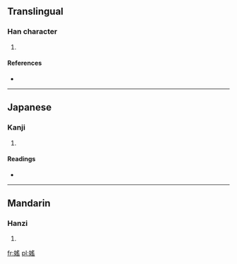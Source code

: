 ==Translingual==

===Han character===
{{Han char|rn=38|rad=女|as=10|sn=13|four=4747<sub>2</sub>|canj=女月人山 (VBOU)}}

# {{defn|Han|sort=女10}}

====References====
* {{Han ref|kx=0267.390|dkj=06568|dj=0535.230|hdz=21072.160|uh=5AB1|ud=23217|bh=DCF8|bd=56568}}

----

==Japanese==

===Kanji===
{{ja-kanji|grade=|rs=女10}}

# {{defn|Japanese|sort=女10}}

====Readings====
* {{ja-readings|on=[[えう]] (eu)|kun=[[みめよい]] (mimeyoi), [[たはむれる]] (tahamureru)}}

----

==Mandarin==

===Hanzi===
{{cmn-hanzi|pin=[[yáo]] ([[yao2]])|wg=yao<sup>2</sup>}}

# {{defn|Mandarin|sort=女10}}

[[fr:媱]]
[[pl:媱]]
